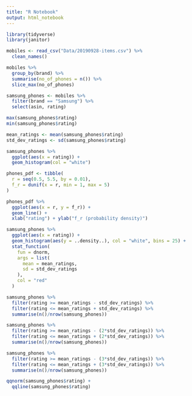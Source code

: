 ```yaml
---
title: "R Notebook"
output: html_notebook
---
```


```r
library(tidyverse)
library(janitor)
```


```r
mobiles <- read_csv("Data/20190928-items.csv") %>% 
  clean_names()
```


```r
mobiles %>% 
  group_by(brand) %>% 
  summarise(no_of_phones = n()) %>% 
  slice_max(no_of_phones)
```

```r
samsung_phones <- mobiles %>% 
  filter(brand == "Samsung") %>% 
  select(asin, rating)
```

```r
max(samsung_phones$rating)
min(samsung_phones$rating)
```


```r
mean_ratings <- mean(samsung_phones$rating)
std_dev_ratings <- sd(samsung_phones$rating)
```

```r
samsung_phones %>% 
  ggplot(aes(x = rating)) +
  geom_histogram(col = "white")
```

```r
phones_pdf <- tibble(
  r = seq(0.5, 5.5, by = 0.01),
  f_r = dunif(x = r, min = 1, max = 5)
)

phones_pdf %>% 
  ggplot(aes(x = r, y = f_r)) +
  geom_line() +
  xlab("rating") + ylab("f_r (probability density)")
```

```r
samsung_phones %>% 
  ggplot(aes(x = rating)) +
  geom_histogram(aes(y = ..density..), col = "white", bins = 25) +
  stat_function(
    fun = dnorm, 
    args = list(
      mean = mean_ratings, 
      sd = std_dev_ratings
    ),
    col = "red"
  )
```

```r
samsung_phones %>% 
  filter(rating >= mean_ratings - std_dev_ratings) %>% 
  filter(rating <= mean_ratings + std_dev_ratings) %>% 
  summarise(n()/nrow(samsung_phones))
```

```r
samsung_phones %>% 
  filter(rating >= mean_ratings - (2*std_dev_ratings)) %>% 
  filter(rating <= mean_ratings + (2*std_dev_ratings)) %>% 
  summarise(n()/nrow(samsung_phones))
```

```r
samsung_phones %>% 
  filter(rating >= mean_ratings - (3*std_dev_ratings)) %>% 
  filter(rating <= mean_ratings + (3*std_dev_ratings)) %>% 
  summarise(n()/nrow(samsung_phones))
```

```r
qqnorm(samsung_phones$rating) + 
  qqline(samsung_phones$rating)
```







